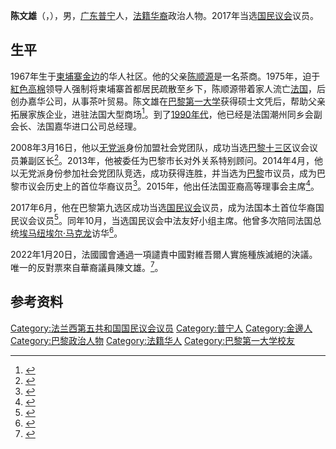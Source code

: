 {{Infobox officeholder
| 姓名     = 陈文雄
| 性别     = 男
| 职务     = [[法国国民议会|法国国民议会]]议员
| 就任日期 = 2017年6月21日
| 卸任日期 = 
| 选民     = 巴黎第9选区
| 出生日期 = {{Bda|1967|3|10}}
| 出生地点 = [[柬埔寨|柬埔寨]][[金边|金边]]
| 逝世日期 = 
| 逝世地点 = 
| 民族     = [[汉族|汉族]]
| 籍贯     = [[广东|广东]][[普宁|普宁]]
| 职业     = 政治人物
| 政党     = [[共和國前進！|共和國前進！]]
| 获奖     = {{法国荣誉军团勋章|type=5}}
}}
'''陈文雄'''（{{lang-fr|Buon Tan}}，{{bd|1967年|3月10日||catIdx=Tan}}），男，[[广东|广东]][[普宁|普宁]]人，[[华裔法国人|法籍华裔]]政治人物。2017年当选[[法国国民议会|国民议会]]议员。
==生平==
1967年生于[[柬埔寨|柬埔寨]][[金边|金边]]的华人社区。他的父亲[[陈顺源|陈顺源]]是一名茶商。1975年，迫于[[紅色高棉|紅色高棉]]领导人强制将柬埔寨首都居民疏散至乡下，陈顺源带着家人流亡[[法国|法国]]，后创办嘉华公司，从事茶叶贸易。陈文雄在[[巴黎第一大学|巴黎第一大学]]获得硕士文凭后，帮助父亲拓展家族企业，进驻法国大型商场<ref>{{cite web |title=巴黎首位华人副区长陈文雄：改写法国华人移民史 |url=http://www.chinaqw.com/rwjj/zj/200806/17/120659.shtml |publisher=亚洲周刊 |date=2008-06-17}}</ref>。到了[[1990年代|1990年代]]，他已经是法国潮州同乡会副会长、法国嘉华进口公司总经理。

2008年3月16日，他以[[无党派|无党派]]身份加盟社会党团队，成功当选[[巴黎十三区|巴黎十三区]]议会议员兼副区长<ref>{{cite web |title=巴黎华裔副区长陈文雄：站在当地人角度推介Idea |url=http://www.chinanews.com/hr/2011/03-23/2924198.shtml |publisher=[[中国新闻网|中国新闻网]] |date=2011-03-23}}</ref>。2013年，他被委任为巴黎市长对外关系特别顾问。2014年4月，他以无党派身份参加社会党团队竞选，成功获得连胜，并当选为[[巴黎|巴黎]]市议员，成为巴黎市议会历史上的首位华裔议员<ref>{{cite web |author=黄冠杰 |title=法国市镇选举尘埃落定 大巴黎6华裔步入政坛 |url=http://www.chinanews.com/hr/2014/04-10/6049791.shtml |publisher=中国新闻网 |date=2014-04-10}}</ref>。2015年，他出任法国亚裔高等理事会主席<ref>{{cite web |author1=李永群 |title=华裔候选人陈文雄或成法国首位华裔国会议员 |url=http://news.haiwainet.cn/n/2017/0602/c3541083-30945589.html |publisher=人民日报海外版 |date=2017-06-02}}</ref>。

2017年6月，他在巴黎第九选区成功当选[[法国国民议会|国民议会]]议员，成为法国本土首位华裔国民议会议员<ref>{{cite web |author=龙剑武 |title=陈文雄当选法国本土首位华裔国民议会议员 |url=http://www.chinanews.com/hr/2017/06-19/8254511.shtml |publisher=中国新闻网 |date=2017-06-19}}</ref>。同年10月，当选国民议会中法友好小组主席。他曾多次陪同法国总统[[埃马纽埃尔·马克龙|埃马纽埃尔·马克龙]]访华<ref>{{cite web |title=法国国会议员陈文雄：马克龙访华团里的华人智囊 |url=http://www.chinaqw.com/hqhr/2018/01-18/175678.shtml |publisher=中国侨网 |date=2018-01-18}}</ref>。

2022年1月20日，法國國會通過一項譴責中國對維吾爾人實施種族滅絕的決議。唯一的反對票來自華裔議員陳文雄。<ref>{{cite web |title=China condemns French parliament's Uyghur genocide declaration|url=https://www.rfi.fr/en/international/20220121-china-condemns-french-parliament-s-uyghur-genocide-declaration |publisher=RFI |date=2022-01-21}}</ref>。

==参考资料==
{{Reflist}}

{{中华海外联谊会第五届理事会}}
{{Authority control}}
{{DEFAULTSORT:Tan, Buon}}
[[Category:法兰西第五共和国国民议会议员|Category:法兰西第五共和国国民议会议员]]
[[Category:普宁人|Category:普宁人]]
[[Category:金邊人|Category:金邊人]]
[[Category:巴黎政治人物|Category:巴黎政治人物]]
[[Category:法籍华人|Category:法籍华人]]
[[Category:巴黎第一大学校友|Category:巴黎第一大学校友]]